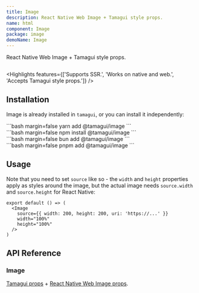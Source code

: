 ```yaml
---
title: Image
description: React Native Web Image + Tamagui style props.
name: html
component: Image
package: image
demoName: Image
---
```


<Description>React Native Web Image + Tamagui style props.</Description>

<HeroContainer noPad>
  <ImageDemo />
</HeroContainer>

```tsx hero template=Image

```

<Highlights
  features={['Supports SSR.', 'Works on native and web.', 'Accepts Tamagui style props.']}
/>

## Installation

Image is already installed in `tamagui`, or you can install it independently:

<CodeBlockWithTabs>
  <div id="yarn">
  ```bash margin=false
  yarn add @tamagui/image
  ```
  </div>

  <div id="npm">
  ```bash margin=false
  npm install @tamagui/image
  ```
  </div>

  <div id="bun">
  ```bash margin=false
  bun add @tamagui/image
  ```
  </div>

  <div id="pnpm">
  ```bash margin=false
  pnpm add @tamagui/image
  ```
  </div>
</CodeBlockWithTabs>

## Usage

Note that you need to set `source` like so - the `width` and `height` properties apply as styles around the image, but the actual image needs `source.width` and `source.height` for React Native:

```tsx
export default () => (
  <Image
    source={{ width: 200, height: 200, uri: 'https://...' }}
    width="100%"
    height="100%"
  />
)
```

## API Reference

### Image

[Tamagui props](/docs/styling/props) + [React Native Web Image props](https://necolas.github.io/react-native-web/docs/image/).
